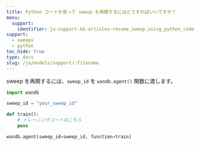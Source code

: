 ```yaml
---
title: Python コードを使って sweep を再開するにはどうすればいいですか？
menu:
  support:
    identifier: ja-support-kb-articles-resume_sweep_using_python_code
support:
  - sweeps
  - python
toc_hide: true
type: docs
slug: /ja/models/support/:filename
---
```

sweep を再開するには、`sweep_id` を `wandb.agent()` 関数に渡します。

```python
import wandb

sweep_id = "your_sweep_id"

def train():
    # トレーニングコードはこちら
    pass

wandb.agent(sweep_id=sweep_id, function=train)
```